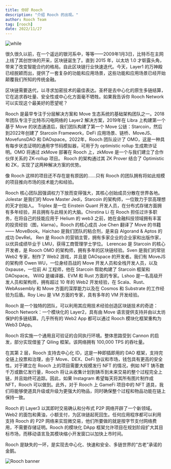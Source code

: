 ```yaml
---
title: 你好 Rooch
description: "介绍 Rooch 的出现。"
author: Rooch Team
tag: [rooch]
date: 2022/11/27
---
```


![while](/img/rooch_black_combine.png)

很久很久以前，在一个遥远的银河系中，等等——2009年1月3日，比特币在主网上线了其创世块的开采，区块链诞生了。直到 2015 年，以太坊 1.0 才崭露头角，带来了改变智能合约的格局。自此区块链行业快速迭代。今天，Layer1 的万神殿已经脱颖而出，提供了一套复杂的功能和应用场景，这些功能和应用场景已经开始颠覆我们所知的传统金融。

区块链需要迭代，以寻求加密技术的最佳表达。圣杯是去中心化的原生多链结算，它在追求吞吐量、安全性或中心化方面毫不牺牲。如果我告诉你 Rooch Network 可以实现这个最美好的愿望呢？

Rooch 是最早专注于分层解决方案和 Move 生态系统的基础架构团队之一。2018年团队专注于比特币闪电网络的 Layer2 解决方案，2019年在 Libra 上构建第一个基于 Move 的状态通道后，我们团队构建了第一个 Move 公链：Starcoin，然后到2022年创建了 Starcoin Framework，DeFi 应用场景、链桥、MoveJS、MovefunsDAO 和 DAOspace。2022年，Rooch 团队设计了 OMO，这是一种具有每步状态证明的通用字节码模拟器，可用于为 optimistic rollup 生成欺诈证明。OMO 将通过 zkMove 部署在 Rooch 上，zkMove 是一个与我们建立了合作伙伴关系的 ZK-rollup 项目。 Rooch 的架构通过其 ZK Prover 结合了 Optimistic 和 ZK，实现了这两种解决方案的优势。

像 Rooch 这样的项目还不存在是有原因的……只有 Rooch 的团队拥有将如此规模的项目推向市场的技术能力和经验。

Rooch 核心团队因强调权力下放而变得强大，其核心创始成员分散在世界各地。 Jolestar 是我们的 Move Master Jedi，Starcoin 的架构师，一位致力于崇高理想的天才创始人。 Triplex 是一位 Einstein Quant 开发人员，在分布式存储方面拥有多年经验，并且拥有与此相关的大脑。Chirstina Li 在 Rooch 担任过许多职务，在将自己的技能应用于 Helium 的 web3 之前，她在金融科技领域拥有丰富的投资经验（图，klarna）。Rooch 的核心成员 Joe Chen 翻译了 Move 的书籍 —— MoveBook。Haichao 是我们团队的粘合剂，是来自 Algorand & Aptos 的成功 DevRel。 Ren 是 Rooch 的营销主管，拥有多家企业的企业家和出版作家，以优异成绩毕业于 LMU，获得工商管理学士学位。 Lerencao 是 Starcoin 的核心开发者，是 Rooch OMO 的架构师，拥有多年的区块链经验。Sven 是我们的常驻 Web2 专家，制作了 Web2 游戏，并且是 DAOspace 的开发者。我们有 MoveJS 的架构师 Owen WU，一位身经百战的 Move 开发人员和全栈开发人员，以及 0xpause，一位前 AI 工程师，他在 Starcoin 帮助构建了 Starcoin 框架和 DAOspace。 WillQ 是编译器、EVM 和 Rust 方面的专家。Lshoo 是一名高级开发人员和架构师，拥有超过 10 年的 Web2 开发经验，在 Scala、Rust、WebAssembly 和 Move 方面的深厚能力以及在 Cosmos 和 Substrate 的工作经验为后盾。Roy Lieu 是 VM 方面的专家，具有多年的 VM 开发经验。

Rooch 是一个独特的团队，可以利用其应用技术经验创造区块链技术的奇迹：Rooch Network：一个模块化的 Layer2，具有由 Move 语言提供支持并由以太坊保护的多链结算。几乎所有的 Web2 App 都可以通过 Rooch 模块化框架重构为 Web3 DApp。

Rooch 将实施一个通用且可验证的合同执行环境。整体思路受到 Cannon 的启发，部分实现借鉴了 Qiling 框架。该网络拥有 100,000 TPS 的吞吐量。

在其第 2 层，Rooch 支持去中心化 ID，这是一种即插即用的 DAO 框架，支持完全链上投票和治理，由于 Move、DEX、DeFi 协议和市场，钱包具有更高的安全性。对于建立在 Rooch 上的项目需要大规模发行 NFT 的情况，例如 NFT 铸币数千万或数亿发行量，Rooch 将让从收集计划到铸币到未来交易的整个过程完全上链，并且始终可追踪。因此，如果 Instagram 希望每天将其所有图片制作成 NFT，Rooch 可以做到。此外，对于 Rooch 上 GameFi 项目中的 NFT 道具，我们将能够使道具升级或升级为更强大的物品，同时确保整个过程和物品功能在链上保持一致。

Rooch 的 Layer3 以其即时交易确认和分布式 P2P 网络开辟了一个新领域。Web2 的面包和黄油，小额支付，为区块链起死回生。任何应用程序都可以利用支持 Rooch 的 P2P 网络来实现微交易，他们所要做的就是按字节支付网络费用，不需要存储证明。Rooch 的模块化 DApp 框架允许项目在规划阶段扩大其目标市场，而移动语言及其模块缩小开发窗口以加快上市时间。

Rooch 是缺失的一环，是实现去中心化、快速和安全、多链世界的“古老”承诺的金鹅。

![Rooch banner](/img/rooch-banner.png)
